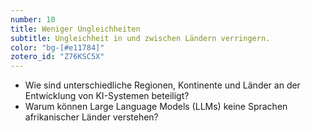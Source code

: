 ```yaml
---
number: 10
title: Weniger Ungleichheiten
subtitle: Ungleichheit in und zwischen Ländern verringern.
color: "bg-[#e11784]"
zotero_id: "Z76KSC5X"
---
```


- Wie sind unterschiedliche Regionen, Kontinente und Länder an der Entwicklung von KI-Systemen beteiligt?
- Warum können Large Language Models (LLMs) keine Sprachen afrikanischer Länder verstehen?